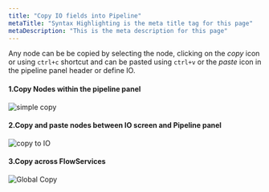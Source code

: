 ```yaml
---
title: "Copy IO fields into Pipeline"
metaTitle: "Syntax Highlighting is the meta title tag for this page"
metaDescription: "This is the meta description for this page"
---
```


Any node can be be copied by selecting the node, clicking on the _copy_ icon or using `ctrl+c` shortcut and can be pasted using `ctrl+v` or the _paste_ icon in the pipeline panel header or define IO.
#### 1.Copy Nodes within the pipeline panel
![simple copy](../assets/pipeline/copy/simple-copy.gif)
#### 2.Copy and paste nodes between IO screen and Pipeline panel
![copy to IO](../assets/pipeline/copy/to-and-from-io-copy.gif)
#### 3.Copy across FlowServices
![Global Copy](../assets/pipeline/copy/across-services-copy.gif)
